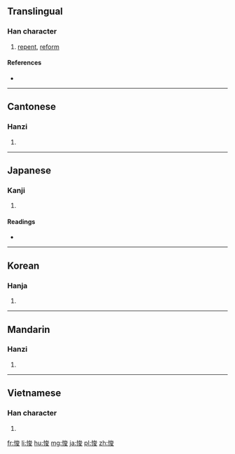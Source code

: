 {{also|恂}}
==Translingual==

===Han character===
{{Han char|rn=61|rad=心|as=07|sn=10|four=93047|canj=PICE|ids=⿰忄夋}}

# [[repent]], [[reform]]

====References====
* {{Han ref|kx=0387.340|dkj=10674|dj=0720.150|hdz=42307.080|uh=609B|ud=24731|bh=D1AA|bd=53674}}

----

==Cantonese==

===Hanzi===
{{yue-hanzi|jyut=[[syun1]]|y=syun1}}

# {{defn|lang=yue|sort=心07}}

----

==Japanese==

===Kanji===
{{ja-kanji|grade=|rs=心07}}

# {{defn|lang=ja|sort=心07}}

====Readings====
* {{ja-readings|on=[[せん]] (sen), [[しゅん]] (shun)|kun=[[あらためる]] (aratameru)}}

----

==Korean==

===Hanja===
{{ko-hanja|hangeul=전|eumhun=|rv=jeon|mr=chŏn|y=cen}}

# {{defn|lang=ko|sort=心07}}

----

==Mandarin==

===Hanzi===
{{cmn-hanzi|pin=[[quān]] ([[quan1]])|wg=ch'üan<sup>1</sup>}}

# {{defn|lang=cmn|sort=心07}}

----

==Vietnamese==

===Han character===
{{vi-readings|rs=心07|hanviet=thoăn}}

# {{defn|lang=vi|sort=心07}}

[[fr:悛]]
[[li:悛]]
[[hu:悛]]
[[mg:悛]]
[[ja:悛]]
[[pl:悛]]
[[zh:悛]]